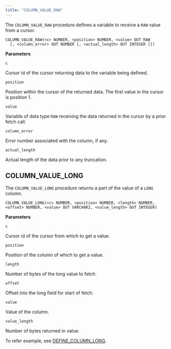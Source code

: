```yaml
---
title: "COLUMN_VALUE_RAW"
---
```


The `COLUMN_VALUE_RAW` procedure defines a variable to receive a `RAW` value from a cursor.

```text
COLUMN_VALUE_RAW(<c> NUMBER, <position> NUMBER, <value> OUT RAW
  [, <column_error> OUT NUMBER [, <actual_length> OUT INTEGER ]])
```

**Parameters**

`c`

 Cursor id of the cursor returning data to the variable being defined.

`position`

 Position within the cursor of the returned data. The first value in the cursor is position 1.

`value`

 Variable of data type `RAW` receiving the data returned in the cursor by a prior fetch call.

`column_error`

 Error number associated with the column, if any.

`actual_length`

 Actual length of the data prior to any truncation.

## COLUMN_VALUE_LONG

The `COLUMN_VALUE_LONG` procedure returns a part of the value of a `LONG` column.

```text
COLUMN_VALUE_LONG(<c> NUMBER, <position> NUMBER, <length> NUMBER,
<offset> NUMBER, <value> OUT VARCHAR2, <value_length> OUT INTEGER)
```

**Parameters**

`c`

 Cursor id of the cursor from which to get a value.

`position`

 Position of the column of which to get a value.

`length`

 Number of bytes of the long value to fetch.

`offset`

 Offset into the long field for start of fetch.

`value`

 Value of the column.

`value_length`

 Number of bytes returned in value.

To refer example, see [DEFINE_COLUMN_LONG](10_define_column_raw/#define_column_long).

